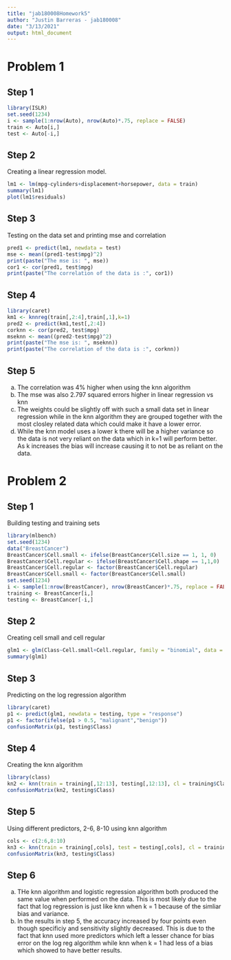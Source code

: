 ---
title: "jab180008Homework5"
author: "Justin Barreras - jab180008"
date: "3/13/2021"
output: html_document
---
# Problem 1

## Step 1
```{r}
library(ISLR)
set.seed(1234)
i <- sample(1:nrow(Auto), nrow(Auto)*.75, replace = FALSE)
train <- Auto[i,]
test <- Auto[-i,]
```
## Step 2
Creating a linear regression model. 
```{r}
lm1 <- lm(mpg~cylinders+displacement+horsepower, data = train)
summary(lm1)
plot(lm1$residuals)
```

## Step 3
Testing on the data set and printing mse and correlation
```{r}
pred1 <- predict(lm1, newdata = test)
mse <- mean((pred1-test$mpg)^2)
print(paste("The mse is: ", mse))
cor1 <- cor(pred1, test$mpg)
print(paste("The correlation of the data is :", cor1))
```
## Step 4
```{r}
library(caret)
km1 <- knnreg(train[,2:4],train[,1],k=1)
pred2 <- predict(km1,test[,2:4])
corknn <- cor(pred2, test$mpg)
mseknn <- mean((pred2-test$mpg)^2)
print(paste("The mse is: ", mseknn))
print(paste("The correlation of the data is :", corknn))
```
## Step 5
a) The correlation was 4% higher when using the knn algorithm
b) The mse was also 2.797 squared errors higher in linear regression vs knn
c) The weights could be slightly off with such a small data set in linear regression while in the knn algorithm they are grouped together with the most closley related data which could make it have a lower error.
d) While the knn model uses a lower k there will be a higher variance so the data is not very reliant on the data which in k=1 will perform better. As k increases the bias will increase causing it to not be as reliant on the data. 

# Problem 2

## Step 1
Building testing and training sets
```{r}
library(mlbench)
set.seed(1234)
data("BreastCancer")
BreastCancer$Cell.small <- ifelse(BreastCancer$Cell.size == 1, 1, 0)
BreastCancer$Cell.regular <- ifelse(BreastCancer$Cell.shape == 1,1,0)
BreastCancer$Cell.regular <- factor(BreastCancer$Cell.regular)
BreastCancer$Cell.small <- factor(BreastCancer$Cell.small)
set.seed(1234)
i <- sample(1:nrow(BreastCancer), nrow(BreastCancer)*.75, replace = FALSE)
training <- BreastCancer[i,]
testing <- BreastCancer[-i,]
```

## Step 2
Creating cell small and cell regular
```{r}
glm1 <- glm(Class~Cell.small+Cell.regular, family = "binomial", data = training)
summary(glm1)
```
## Step 3
Predicting on the log regression algorithm
```{r}
library(caret)
p1 <- predict(glm1, newdata = testing, type = "response")
p1 <- factor(ifelse(p1 > 0.5, "malignant","benign"))
confusionMatrix(p1, testing$Class)
```
## Step 4
Creating the knn algorithm
```{r}
library(class)
kn2 <- knn(train = training[,12:13], testing[,12:13], cl = training$Class, k =1 )
confusionMatrix(kn2, testing$Class)
```
## Step 5
Using different predictors, 2-6, 8-10 using knn algorithm

```{r}
cols <- c(2:6,8:10)
kn3 <- knn(train = training[,cols], test = testing[,cols], cl = training$Class, k = 1)
confusionMatrix(kn3, testing$Class)
```
## Step 6

a) THe knn algorithm and logistic regression algorithm both produced the same value when performed on the data. This is most likely due to the fact that log regression is just like knn when k = 1 because of the simliar bias and variance.
b) In the results in step 5, the accuracy increased by four points even though specificiy and sensitivity slightly decreased. This is due to the fact that knn used more predictors which left a lesser chance for bias error on the log reg algorithm while knn when k = 1 had less of a bias which showed to have better results. 
